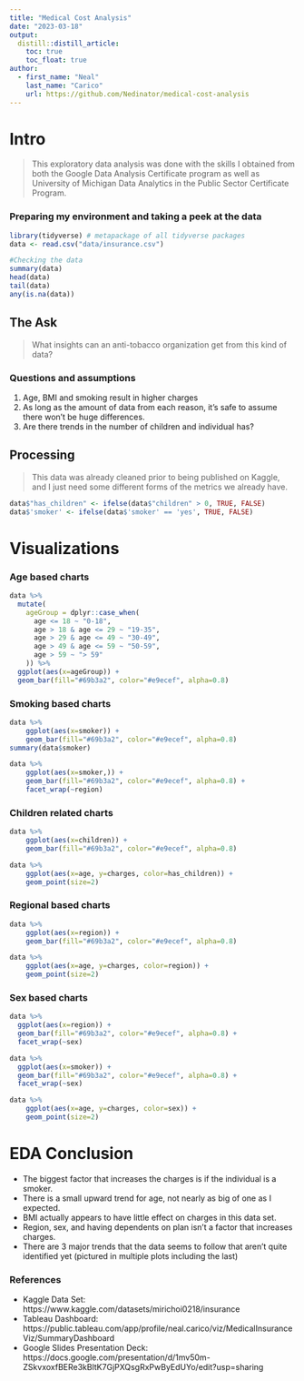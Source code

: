 ```yaml
---
title: "Medical Cost Analysis"
date: "2023-03-18"
output:
  distill::distill_article:
    toc: true
    toc_float: true
author: 
  - first_name: "Neal"
    last_name: "Carico"
    url: https://github.com/Nedinator/medical-cost-analysis
---
```

# Intro
> This exploratory data analysis was done with the skills I obtained from both the Google Data Analysis Certificate program as well as University of Michigan Data Analytics in the Public Sector Certificate Program.

### Preparing my environment and taking a peek at the data

```r
library(tidyverse) # metapackage of all tidyverse packages
data <- read.csv("data/insurance.csv")
```

```r
#Checking the data
summary(data)
head(data)
tail(data)
any(is.na(data))
```

## The Ask
> What insights can an anti-tobacco organization get from this kind of data? 

### Questions and assumptions

  1. Age, BMI and smoking result in higher charges
  2. As long as the amount of data from each reason, it's safe to assume there won't be huge differences.
  3. Are there trends in the number of children and individual has?

## Processing
> This data was already cleaned prior to being published on Kaggle, and I just need some different forms of the metrics we already have.

```r
data$"has_children" <- ifelse(data$"children" > 0, TRUE, FALSE)
data$'smoker' <- ifelse(data$'smoker' == 'yes', TRUE, FALSE)
```

# Visualizations

### Age based charts

```r
data %>% 
  mutate(
    ageGroup = dplyr::case_when(
      age <= 18 ~ "0-18",
      age > 18 & age <= 29 ~ "19-35",
      age > 29 & age <= 49 ~ "30-49",
      age > 49 & age <= 59 ~ "50-59",
      age > 59 ~ "> 59"
    )) %>%
  ggplot(aes(x=ageGroup)) +
  geom_bar(fill="#69b3a2", color="#e9ecef", alpha=0.8)
```

### Smoking based charts

```r
data %>%
    ggplot(aes(x=smoker)) + 
    geom_bar(fill="#69b3a2", color="#e9ecef", alpha=0.8)
summary(data$smoker)
```

```r
data %>%
    ggplot(aes(x=smoker,)) + 
    geom_bar(fill="#69b3a2", color="#e9ecef", alpha=0.8) + 
    facet_wrap(~region)
```

### Children related charts

```r
data %>%
    ggplot(aes(x=children)) + 
    geom_bar(fill="#69b3a2", color="#e9ecef", alpha=0.8)
```

```r
data %>%
    ggplot(aes(x=age, y=charges, color=has_children)) + 
    geom_point(size=2)
```

### Regional based charts

```r
data %>%
    ggplot(aes(x=region)) + 
    geom_bar(fill="#69b3a2", color="#e9ecef", alpha=0.8)
```

```r
data %>%
    ggplot(aes(x=age, y=charges, color=region)) + 
    geom_point(size=2)
```

### Sex based charts

```r
data %>%
  ggplot(aes(x=region)) +
  geom_bar(fill="#69b3a2", color="#e9ecef", alpha=0.8) + 
  facet_wrap(~sex)
```

```r
data %>%
  ggplot(aes(x=smoker)) +
  geom_bar(fill="#69b3a2", color="#e9ecef", alpha=0.8) +
  facet_wrap(~sex)
```

```r
data %>% 
    ggplot(aes(x=age, y=charges, color=sex)) + 
    geom_point(size=2)
```

# EDA Conclusion

-   The biggest factor that increases the charges is if the individual is a smoker.
-   There is a small upward trend for age, not nearly as big of one as I expected.
-   BMI actually appears to have little effect on charges in this data set.
-   Region, sex, and having dependents on plan isn't a factor that increases charges.
-   There are 3 major trends that the data seems to follow that aren't quite identified yet (pictured in multiple plots including the last)


### References 

- Kaggle Data Set: https://www.kaggle.com/datasets/mirichoi0218/insurance
- Tableau Dashboard: https://public.tableau.com/app/profile/neal.carico/viz/MedicalInsuranceViz/SummaryDashboard
- Google Slides Presentation Deck: https://docs.google.com/presentation/d/1mv50m-ZSkvxoxfBERe3kBltK7GjPXQsgRxPwByEdUYo/edit?usp=sharing

